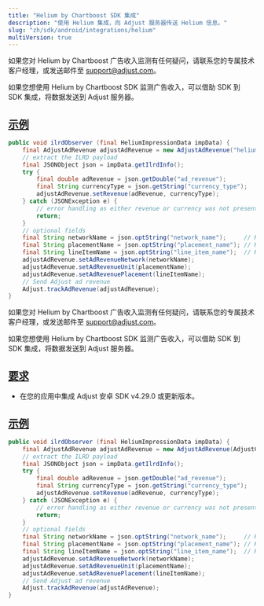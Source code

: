 ```yaml
---
title: "Helium by Chartboost SDK 集成"
description: "使用 Helium 集成，向 Adjust 服务器传送 Helium 信息。"
slug: "zh/sdk/android/integrations/helium"
multiVersion: true
---
```


<SdkVersion version="v5">
<Callout type="note">

如果您对 Helium by Chartboost 广告收入监测有任何疑问，请联系您的专属技术客户经理，或发送邮件至 [support@adjust.com](mailto:support@adjust.com)。

</Callout>

如果您想使用 Helium by Chartboost SDK 监测广告收入，可以借助 SDK 到 SDK 集成，将数据发送到 Adjust 服务器。

## [示例](example)

```java
public void ilrdObserver (final HeliumImpressionData impData) {
    final AdjustAdRevenue adjustAdRevenue = new AdjustAdRevenue("helium_chartboost_sdk");
    // extract the ILRD payload
    final JSONObject json = impData.getIlrdInfo();
    try {
        final double adRevenue = json.getDouble("ad_revenue");
        final String currencyType = json.getString("currency_type");
        adjustAdRevenue.setRevenue(adRevenue, currencyType);
    } catch (JSONException e) {
        // error handling as either revenue or currency was not present
        return;
    }
    // optional fields
    final String networkName = json.optString("network_name");     // Helium demand network name
    final String placementName = json.optString("placement_name"); // Helium placement name
    final String lineItemName = json.optString("line_item_name");  // Helium line item name
    adjustAdRevenue.setAdRevenueNetwork(networkName);
    adjustAdRevenue.setAdRevenueUnit(placementName);
    adjustAdRevenue.setAdRevenuePlacement(lineItemName);
    // Send Adjust ad revenue
    Adjust.trackAdRevenue(adjustAdRevenue);
}
```

</SdkVersion>
<SdkVersion version="v4">
<Callout type="note">

如果您对 Helium by Chartboost 广告收入监测有任何疑问，请联系您的专属技术客户经理，或发送邮件至 [support@adjust.com](mailto:support@adjust.com)。

</Callout>

如果您想使用 Helium by Chartboost SDK 监测广告收入，可以借助 SDK 到 SDK 集成，将数据发送到 Adjust 服务器。

## [要求](requirements)

-  在您的应用中集成 Adjust 安卓 SDK v4\.29\.0 或更新版本。

## [示例](example)

<Tabs>
<Tab title="Java">

```java
public void ilrdObserver (final HeliumImpressionData impData) {
    final AdjustAdRevenue adjustAdRevenue = new AdjustAdRevenue(AdjustConfig.AD_REVENUE_HELIUM_CHARTBOOST);
    // extract the ILRD payload
    final JSONObject json = impData.getIlrdInfo();
    try {
        final double adRevenue = json.getDouble("ad_revenue");
        final String currencyType = json.getString("currency_type");
        adjustAdRevenue.setRevenue(adRevenue, currencyType);
    } catch (JSONException e) {
        // error handling as either revenue or currency was not present
        return;
    }
    // optional fields
    final String networkName = json.optString("network_name");     // Helium demand network name
    final String placementName = json.optString("placement_name"); // Helium placement name
    final String lineItemName = json.optString("line_item_name");  // Helium line item name
    adjustAdRevenue.setAdRevenueNetwork(networkName);
    adjustAdRevenue.setAdRevenueUnit(placementName);
    adjustAdRevenue.setAdRevenuePlacement(lineItemName);
    // Send Adjust ad revenue
    Adjust.trackAdRevenue(adjustAdRevenue);
}
```

</Tab>
</Tabs>
</SdkVersion>
